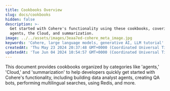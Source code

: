 ```yaml
---
title: Cookbooks Overview
slug: docs/cookbooks
hidden: false
description: >-
  Get started with Cohere's functionality using these cookbooks, covering
  agents, the Cloud, and summarization.
image: ../../assets/images/3eaa7ed-cohere_meta_image.jpg
keywords: 'Cohere, large language models, generative AI, LLM tutorial'
createdAt: 'Thu May 23 2024 20:37:48 GMT+0000 (Coordinated Universal Time)'
updatedAt: 'Tue Jun 04 2024 10:54:57 GMT+0000 (Coordinated Universal Time)'
---
```

This document provides cookbooks organized by categories like 'agents,' 'Cloud,' and 'summarization' to help developers quickly get started with Cohere's functionality, including building data analyst agents, creating QA bots, performing multilingual searches, using Redis, and more.
